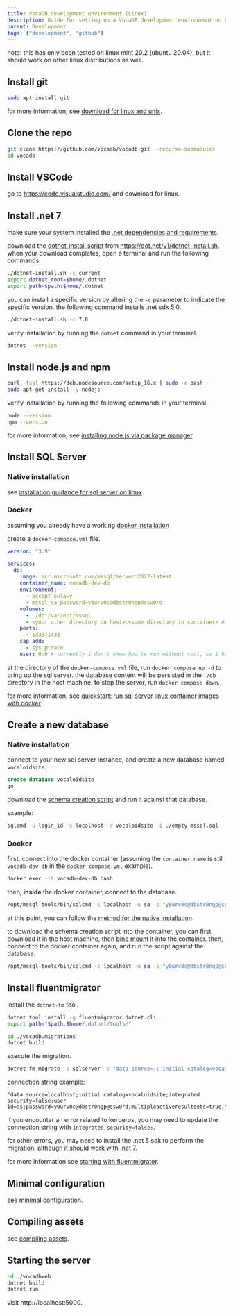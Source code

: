 ---
title: VocaDB development environment (Linux)
description: Guide for setting up a VocaDB development environemnt on Linux
parent: Development
tags: ["development", "github"]
---

note: this has only been tested on linux mint 20.2 (ubuntu 20.04), but it should work on other linux distributions as well.

## Install git

```bash
sudo apt install git
```

for more information, see [download for linux and unix](https://git-scm.com/download/linux).

## Clone the repo

```bash
git clone https://github.com/vocadb/vocadb.git --recurse-submodules
cd vocadb
```

## Install VSCode

go to https://code.visualstudio.com/ and download for linux.

## Install .net 7

make sure your system installed the [.net dependencies and requirements](https://learn.microsoft.com/en-us/dotnet/core/install/linux-ubuntu#dependencies).

download the [dotnet-install script](https://docs.microsoft.com/en-us/dotnet/core/tools/dotnet-install-script) from https://dot.net/v1/dotnet-install.sh. when your download completes, open a terminal and run the following commands.

```bash
./dotnet-install.sh -c current
export dotnet_root=$home/.dotnet
export path=$path:$home/.dotnet
```

you can install a specific version by altering the `-c` parameter to indicate the specific version. the following command installs .net sdk 5.0.

```bash
./dotnet-install.sh -c 7.0
```

verify installation by running the `dotnet` command in your terminal.

```bash
dotnet --version
```

## Install node.js and npm

```bash
curl -fssl https://deb.nodesource.com/setup_16.x | sudo -e bash -
sudo apt-get install -y nodejs
```

verify installation by running the following commands in your terminal.

```bash
node --version
npm --version
```

for more information, see [installing node.js via package manager](https://nodejs.org/en/download/package-manager/).

## Install SQL Server

### Native installation

see [installation guidance for sql server on linux](https://docs.microsoft.com/en-us/sql/linux/sql-server-linux-setup?view=sql-server-ver15#platforms).

### Docker

assuming you already have a working [docker installation](https://docs.docker.com/engine/install/ubuntu/)

create a `docker-compose.yml` file.

```yml
version: "3.9"

services:
  db:
    image: mcr.microsoft.com/mssql/server:2022-latest
    container_name: vocadb-dev-db
    environment:
      - accept_eula=y
      - mssql_sa_password=y0urv0c@dbstr0ngp@ssw0rd
    volumes:
      - ./db:/var/opt/mssql
      - <your other directory on host>:<some directory in container> # this is how you share files between host machine and the container
    ports:
      - 1433:1433
    cap_add:
      - sys_ptrace
    user: 0:0 # currently i don't know how to run without root, so i have to put 0:0 here to run with root
```

at the directory of the `docker-compose.yml` file, run `docker compose up -d` to bring up the sql server. the database content will be persisted in the `./db` directory in the host machine.
to stop the server, run `docker compose down`.

for more information, see [quickstart: run sql server linux container images with docker](https://learn.microsoft.com/en-us/sql/linux/quickstart-install-connect-docker?view=sql-server-linux-ver16&pivots=cs1-bash)

## Create a new database

### Native installation

connect to your new sql server instance, and create a new database named `vocaloidsite`.

```sql
create database vocaloidsite
go
```

download the [schema creation script](https://vocaloid.eu/vocadb/empty-mssql.sql) and run it against that database.

example:

```bash
sqlcmd -u login_id -s localhost -d vocaloidsite -i ./empty-mssql.sql
```

### Docker

first, connect into the docker container (assuming the `container_name` is still `vocadb-dev-db` in the `docker-compose.yml` example).

```bash
docker exec -it vocadb-dev-db bash
```

then, **inside** the docker container, connect to the database.

```bash
/opt/mssql-tools/bin/sqlcmd -s localhost -u sa -p "y0urv0c@dbstr0ngp@ssw0rd"
```

at this point, you can follow the [method for the native installation](#for-native-installation).

to download the schema creation script into the container, you can first download it in the host machine, then [bind mount](https://docs.docker.com/compose/compose-file/compose-file-v3/#volumes) it into the container. then, connect to the docker container again, and run the script against the database.

```bash
/opt/mssql-tools/bin/sqlcmd -s localhost -u sa -p "y0urv0c@dbstr0ngp@ssw0rd" -i /where/you/mount/the/empty-mssql.sql
```

## Install fluentmigrator

install the `dotnet-fm` tool.

```bash
dotnet tool install -g fluentmigrator.dotnet.cli
export path="$path:$home/.dotnet/tools/"
```

```bash
cd ./vocadb.migrations
dotnet build
```

execute the migration.

```bash
dotnet-fm migrate -p sqlserver -c "data source=.; initial catalog=vocaloidsite; trusted_connection=true;" -a "./bin/debug/net472/vocadb.migrations.dll"
```

connection string example:

```
"data source=localhost;initial catalog=vocaloidsite;integrated security=false;user id=as;password=y0urv0c@dbstr0ngp@ssw0rd;multipleactiveresultsets=true;"
```

if you encounter an error related to kerberos, you may need to update the connection string with `integrated security=false;`.

for other errors, you may need to install the .net 5 sdk to perform the migration. although it should work with .net 7.

for more information see [starting with fluentmigrator](https://fluentmigrator.github.io/articles/quickstart.html?tabs=runner-dotnet-fm).

## Minimal configuration

see [minimal configuration](/development/vocadb-development-environment-windows#minimal-configuration).

## Compiling assets

see [compiling assets](/development/vocadb-development-environment-windows#compiling-assets).

## Starting the server

```bash
cd ./vocadbweb
dotnet build
dotnet run
```

visit http://localhost:5000.
